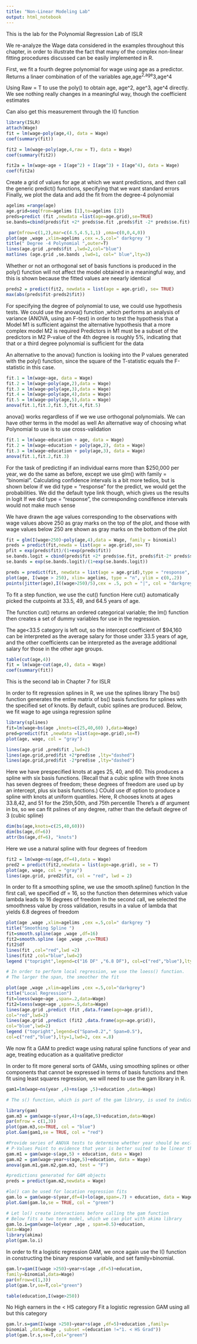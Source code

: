 ```yaml
---
title: "Non-Linear Modeling Lab"
output: html_notebook
---
```


This is the lab for the Polynomial Regression Lab of ISLR

We re-analyze the Wage data considered in the examples throughout this chapter, in order to illustrate the fact that many of the complex non-linear fitting procedures discussed can be easily implemented in R.


First, we fit a fourth degree polynomial for wage using age as a predictor. Returns a linaer combination of of the variables age,age^2,age^3,age^4

Using Raw = T to use the poly() to obtain age, age^2, age^3, age^4 directly. We see nothing really changes in a meaningful way, though the coefficient estimates

Can also get this measurement through the I() function
```r
library(ISLR)
attach(Wage)
fit = lm(wage~poly(age,4), data = Wage)
coef(summary(fit))

fit2 = lm(wage~poly(age,4,raw = T), data = Wage)
coef(summary(fit2))

fit2a = lm(wage~age + I(age^2) + I(age^3) + I(age^4), data = Wage)
coef(fit2a)
```

Create a grid of values for age at which we want predictions, and then call the generic predict() functions, specifying that we want standard errors
Finally, we plot the data and add the fit from the degree-4 polynomial
```r
agelims =range(age)
age.grid=seq(from=agelims [1],to=agelims [2])
preds=predict (fit ,newdata =list(age=age.grid),se=TRUE)
se.bands=cbind(preds$fit +2* preds$se.fit ,preds$fit -2* preds$se.fit)

 par(mfrow=c(1,2),mar=c(4.5,4.5,1,1) ,oma=c(0,0,4,0))
plot(age ,wage ,xlim=agelims ,cex =.5,col=" darkgrey ")
title(" Degree -4 Polynomial ",outer=T)
lines(age.grid ,preds$fit ,lwd=2,col="blue")
matlines (age.grid ,se.bands ,lwd=1, col=" blue",lty=3)
```
Whether or not an orthogonal set of basis functions is produced in the poly() function will not affect the model obtained in a meaningful way, and this is shown because the fitted values are neearly identical
```r
preds2 = predict(fit2, newdata = list(age = age.grid), se= TRUE)
max(abs(preds$fit-preds2$fit))
```
For specifying the degree of polynomial to use, we could use hypothesis tests. We could use the anova() function ,which performs an analysis of variance (ANOVA, using an F-test) in order to test the hypothesis that a Model M1 is sufficient against the alternative hypothesis that a more complex model M2 is required
Predictors in M1 must be a subset of the predictors in M2
P-value of the 4th degree is roughly 5%, indicating that that or a third degree polynomial is sufficient for the data

An alternative to the anova() function is looking into the P values generated with the poly() function, since the square of the T-statistic equals the F-statistic in this case. 
```r
fit.1 = lm(wage~age, data = Wage)
fit.2 = lm(wage~poly(age,2),data = Wage)
fit.3 = lm(wage~poly(age,3),data = Wage)
fit.4 = lm(wage~poly(age,4),data = Wage)
fit.5 = lm(wage~poly(age,5),data = Wage)
anova(fit.1,fit.2,fit.3,fit.4,fit.5)
```


anova() works regardless of if we we use orthogonal polynomials. We can have other terms in the model as well
An alternative way of choosing what Polynomial to use is to use cross-validation
```r
fit.1 = lm(wage~education + age, data = Wage)
fit.2 = lm(wage~education + poly(age,2), data = Wage)
fit.3 = lm(wage~education + poly(age,3), data = Wage)
anova(fit.1,fit.2,fit.3)
```

For the task of predicting if an individual earns more than $250,000 per year, we do the same as before, except we use glm() with family = "binomial". 
Calculating confidence intervals is a bit more tedios, but is shown below 
if we did type = "response" for the predict, we would get the probabilities. We did the default type link though, which gives us the results in logit 
If we did type = "response", the corresponding condifence intervals would not make much sense

We have drawn the age values corresponding to the observations with wage
values above 250 as gray marks on the top of the plot, and those with wage
values below 250 are shown as gray marks on the bottom of the plot
```r
fit = glm(I(wage>250)~poly(age,4),data = Wage, family = binomial)
preds = predict(fit,newda = list(age = age.grid),se= T)
pfit = exp(preds$fit)/(1+exp(preds$fit))
se.bands.logit = cbind(preds$fit +2* preds$se.fit, preds$fit-2* preds$se.fit)
se.bands = exp(se.bands.logit)/(1+exp(se.bands.logit))

preds = predict(fit, newdata = list(age = age.grid),type = "response", se = T)
plot(age, I(wage > 250), xlim= agelims, type = "n", ylim = c(0,.2))
points(jitter(age),I((wage>250)/5),cex = .5, pch = "|", col = "darkgrey")
```

To fit a step function, we use the cut() function
Here cut() automatically picked the cutpoints at 33.5, 49, and 64.5 years of age.

The function cut() returns an ordered categorical variable;
the lm() function then creates a set of dummy variables for use in the regression. 

The age<33.5 category is left out, so the intercept coefficient of $94,160 can be interpreted as the average salary for those under 33.5 years of age, and the other coefficients can be interpreted as the average additional salary for those in the other age groups. 
```r
table(cut(age,4))
fit = lm(wage~cut(age,4), data = Wage)
coef(summary(fit))
```

This is the second lab in Chapter 7 for ISLR

In order to fit regression splines in R, we use the splines library
The bs() function generates the entire matrix of bs() basis functions for splines with the specified set of knots. By default, cubic
splines are produced. Below, we fit wage to age usinga  regression spline


```r
library(splines)
fit=lm(wage∼bs(age ,knots=c(25,40,60) ),data=Wage)
pred=predict(fit ,newdata =list(age=age.grid),se=T)
plot(age, wage, col = "gray")

lines(age.grid ,pred$fit ,lwd=2)
lines(age.grid,pred$fit +2*pred$se ,lty="dashed")
lines(age.grid,pred$fit -2*pred$se ,lty="dashed")
```

Here we have prespecified knots at ages 25, 40, and 60. This produces a spline with six basis functions. (Recall that a cubic spline with three knots has seven degrees of freedom; these degrees of freedom are used up by an
intercept, plus six basis functions.)
COuld use df option to produce a spline with knots at uniform quantiles. Here, R chooses knots at ages 33.8,42, and 51 for the 25th,50th, and 75th percentile
There's a df argument in bs, so we can fit pslines of any degree, rather than the default degree of 3 (cubic spline)
```r
dim(bs(age,knots=c(25,40,60)))
dim(bs(age,df=6))
attr(bs(age,df=6), "knots")
```

Here we use a natural spline with four degrees of freedom
```r
fit2 = lm(wage~ns(age,df=4),data = Wage)
pred2 = predict(fit2,newdata = list(age=age.grid), se = T)
plot(age, wage, col = "gray")
lines(age.grid, pred2$fit, col = "red", lwd = 2)
```

In order to fit a smoothing spline, we use the smooth.spline() function
In the first call, we specified df = 16, so the function then determines which value lambda leads to 16 degrees of freedom
In the second call, we selected the smoothness value by cross validation, results in a value of lambda that yields 6.8 degrees of freedom


```r
plot(age ,wage ,xlim=agelims ,cex =.5,col=" darkgrey ")
title("Smoothing Spline ")
fit=smooth.spline(age ,wage ,df=16)
fit2=smooth.spline (age ,wage ,cv=TRUE)
fit2$df
lines(fit ,col="red",lwd =2)
lines(fit2 ,col="blue",lwd=2)
legend ("topright",legend=c("16 DF" ,"6.8 DF"), col=c("red","blue"),lty=1,lwd=2, cex =.8)

# In order to perform local regression, we use the loess() function.
# The larger the span, the smoother the fit

plot(age ,wage ,xlim=agelims ,cex =.5,col="darkgrey")
title("Local Regression")
fit=loess(wage∼age ,span=.2,data=Wage)
fit2=loess(wage∼age ,span=.5,data=Wage)
lines(age.grid ,predict (fit ,data.frame(age=age.grid)),
col="red",lwd=2)
lines(age.grid ,predict (fit2 ,data.frame(age=age.grid)),
col="blue",lwd=2)
legend ("topright",legend=c("Span=0.2"," Span=0.5"),
col=c("red","blue"),lty=1,lwd=2, cex =.8)

```

We now fit a GAM to predict wage using natural spline functions of year and age, treating education as a qualitative predictor

In order to fit more general sorts of GAMs, using smoothing splines or other components that cannot be expressed in terms of basis functions and then fit using least squares regression, we will need to use the gam library in R.
```r
gam1=lm(wage∼ns(year ,4)+ns(age ,5)+education ,data=Wage)

# The s() function, which is part of the gam library, is used to indicate that we would like to use a smoothing spline. We specify that the function of year should have 4 degrees of freedom, and that the function of age will have 5 degrees of freedom

library(gam)
gam.m3 = gam(wage~s(year,4)+s(age,5)+education,data=Wage)
par(mfrow = c(1,3))
plot(gam.m3,se=TRUE, col = "blue")
plot.Gam(gam1,se = TRUE, col = "red")

#Provide series of ANOVA tests to determine whether year should be excluded, included as a linear function, or as a spline function
# P-Values Point to evidence that year is better suited to be linear then as a nonlinear function
gam.m1 = gam(wage~s(age,5) + education, data = Wage)
gam.m2 = gam(wage~year+s(age,5)+education, data = Wage)
anova(gam.m1,gam.m2,gam.m3, test = "F")
```

```r
#predictions generated for GAM objects
preds = predict(gam.m2,newdata = Wage)

#lo() can be used for location regression fits
gam.lo = gam(wage~s(year,df=4)+lo(age,span=.7) + education, data = Wage)
plot.Gam(gam.lo,se = TRUE, col = "green")

# Let lo() create interactions before calling the gam function
# Below fits a two term model, which we can plot with akima library
gam.lo.i=gam(wage∼lo(year ,age , span=0.5)+education,
data=Wage)
library(akima)
plot(gam.lo.i)
```

In order to fit a logistic regression GAM, we once again use the I() function in constructing the binary response variable, and set family=binomial.

```r
gam.lr=gam(I(wage >250)∼year+s(age ,df=5)+education,
family=binomial,data=Wage)
par(mfrow=c(1,3))
plot(gam.lr,se=T,col="green")

table(education,I(wage>250))

```
No High earners in the < HS category
Fit a logistic regression GAM using all but this category
```r
gam.lr.s=gam(I(wage >250)∼year+s(age ,df=5)+education ,family=
binomial ,data=Wage , subset =(education !="1. < HS Grad"))
plot(gam.lr.s,se=T,col="green")
```



